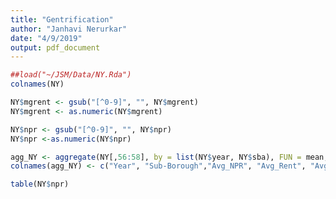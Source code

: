 ```yaml
---
title: "Gentrification"
author: "Janhavi Nerurkar"
date: "4/9/2019"
output: pdf_document
---
```


```r
##load("~/JSM/Data/NY.Rda")
colnames(NY)
```

```r
NY$mgrent <- gsub("[^0-9]", "", NY$mgrent)
NY$mgrent <- as.numeric(NY$mgrent)

NY$npr <- gsub("[^0-9]", "", NY$npr)
NY$npr <-as.numeric(NY$npr)

agg_NY <- aggregate(NY[,56:58], by = list(NY$year, NY$sba), FUN = mean, na.rm = TRUE)
colnames(agg_NY) <- c("Year", "Sub-Borough","Avg_NPR", "Avg_Rent", "Avg_Income")

table(NY$npr)
```

